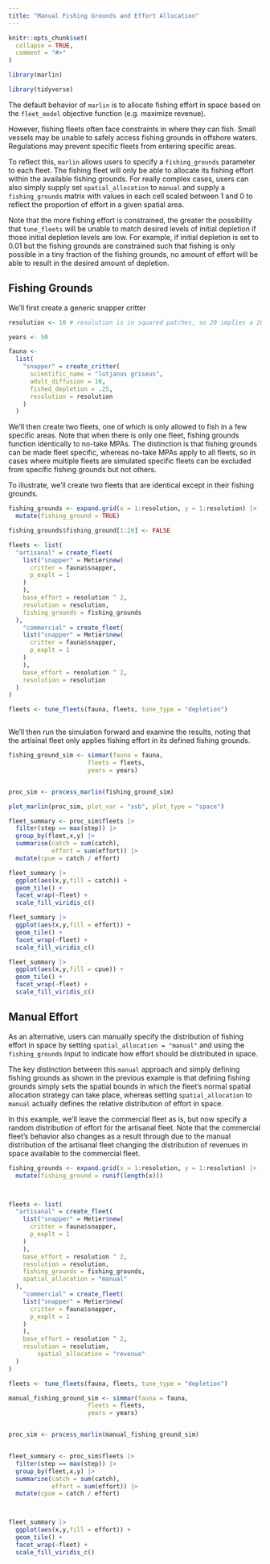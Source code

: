 ```yaml
---
title: "Manual Fishing Grounds and Effort Allocation"
---
```


```r
knitr::opts_chunk$set(
  collapse = TRUE,
  comment = "#>"
)
```

```r
library(marlin)

library(tidyverse)
```

The default behavior of `marlin` is to allocate fishing effort in space based on the `fleet_model` objective function (e.g. maximize revenue). 

However, fishing fleets often face constraints in where they can fish. Small vessels may be unable to safely access fishing grounds in offshore waters. Regulations may prevent specific fleets from entering specific areas. 

To reflect this, `marlin` allows users to specify a `fishing_grounds` parameter to each fleet. The fishing fleet will only be able to allocate its fishing effort within the available fishing grounds. For really complex cases, users can also simply supply set `spatial_allocation` to `manual` and supply a `fishing_grounds` matrix with values in each cell scaled between 1 and 0 to reflect the proportion of effort in a given spatial area. 

Note that the more fishing effort is constrained, the greater the possibility that `tune_fleets` will be unable to match desired levels of initial depletion if those initial depletion levels are low. For example, if initial depletion is set to 0.01 but the fishing grounds are constrained such that fishing is only possible in a tiny fraction of the fishing grounds, no amount of effort will be able to result in the desired amount of depletion. 


## Fishing Grounds


We'll first create a generic snapper critter

```r
resolution <- 10 # resolution is in squared patches, so 20 implies a 20X20 system, i.e. 400 patches

years <- 50

fauna <-
  list(
    "snapper" = create_critter(
      scientific_name = "lutjanus griseus",
      adult_diffusion = 10,
      fished_depletion = .25,
      resolution = resolution
    )
  )


```

We'll then create two fleets, one of which is only allowed to fish in a few specific areas. Note that when there is only one fleet, fishing grounds function identically to no-take MPAs. The distinction is that fishing grounds can be made fleet specific, whereas no-take MPAs apply to all fleets, so in cases where multiple fleets are simulated specific fleets can be excluded from specific fishing grounds but not others. 

To illustrate, we'll create two fleets that are identical except in their fishing grounds. 

```r

fishing_grounds <- expand.grid(x = 1:resolution, y = 1:resolution) |>
  mutate(fishing_ground = TRUE)

fishing_grounds$fishing_ground[1:20] <- FALSE

fleets <- list(
  "artisanal" = create_fleet(
    list("snapper" = Metier$new(
      critter = fauna$snapper,
      p_explt = 1
    )
    ),
    base_effort = resolution ^ 2,
    resolution = resolution,
    fishing_grounds = fishing_grounds
  ),
    "commercial" = create_fleet(
    list("snapper" = Metier$new(
      critter = fauna$snapper,
      p_explt = 1
    )
    ),
    base_effort = resolution ^ 2,
    resolution = resolution
  )
)

fleets <- tune_fleets(fauna, fleets, tune_type = "depletion")



```


We'll then run the simulation forward and examine the results, noting that the artisinal fleet only applies fishing effort in its defined fishing grounds. 


```r

fishing_ground_sim <- simmar(fauna = fauna,
                      fleets = fleets,
                      years = years)


proc_sim <- process_marlin(fishing_ground_sim)

plot_marlin(proc_sim, plot_var = "ssb", plot_type = "space")

fleet_summary <- proc_sim$fleets |> 
  filter(step == max(step)) |> 
  group_by(fleet,x,y) |> 
  summarise(catch = sum(catch),
            effort = sum(effort)) |> 
  mutate(cpue = catch / effort) 

fleet_summary |> 
  ggplot(aes(x,y,fill = catch)) + 
  geom_tile() + 
  facet_wrap(~fleet) + 
  scale_fill_viridis_c()

fleet_summary |> 
  ggplot(aes(x,y,fill = effort)) + 
  geom_tile() + 
  facet_wrap(~fleet) + 
  scale_fill_viridis_c()

fleet_summary |> 
  ggplot(aes(x,y,fill = cpue)) + 
  geom_tile() + 
  facet_wrap(~fleet) + 
  scale_fill_viridis_c()

```


## Manual Effort

As an alternative, users can manually specify the distribution of fishing effort in space by setting `spatial_allocation = "manual"` and using the `fishing_grounds` input to indicate how effort should be distributed in space. 

The key distinction between this `manual` approach and simply defining fishing grounds as shown in the previous example is that defining fishing grounds simply sets the spatial bounds in which the fleet's normal spatial allocation strategy can take place, whereas setting `spatial_allocation` to `manual` actually defines the relative distribution of effort in space. 

In this example, we'll leave the commercial fleet as is, but now specify a random distribution of effort for the artisanal fleet. Note that the commercial fleet's behavior also changes as a result through due to the manual distribution of the artisanal fleet changing the distribution of revenues in space available to the commercial fleet. 

```r

fishing_grounds <- expand.grid(x = 1:resolution, y = 1:resolution) |>
  mutate(fishing_ground = runif(length(x)))



fleets <- list(
  "artisanal" = create_fleet(
    list("snapper" = Metier$new(
      critter = fauna$snapper,
      p_explt = 1
    )
    ),
    base_effort = resolution ^ 2,
    resolution = resolution,
    fishing_grounds = fishing_grounds,
    spatial_allocation = "manual"
  ),
    "commercial" = create_fleet(
    list("snapper" = Metier$new(
      critter = fauna$snapper,
      p_explt = 1
    )
    ),
    base_effort = resolution ^ 2,
    resolution = resolution,
        spatial_allocation = "revenue"
  )
)

fleets <- tune_fleets(fauna, fleets, tune_type = "depletion")

manual_fishing_ground_sim <- simmar(fauna = fauna,
                      fleets = fleets,
                      years = years)


proc_sim <- process_marlin(manual_fishing_ground_sim)


fleet_summary <- proc_sim$fleets |> 
  filter(step == max(step)) |> 
  group_by(fleet,x,y) |> 
  summarise(catch = sum(catch),
            effort = sum(effort)) |> 
  mutate(cpue = catch / effort) 



fleet_summary |> 
  ggplot(aes(x,y,fill = effort)) + 
  geom_tile() + 
  facet_wrap(~fleet) + 
  scale_fill_viridis_c()



```


